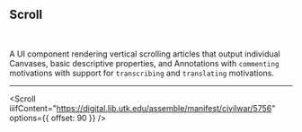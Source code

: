 
## Scroll

<br />

<CallToAction href="/docs/scroll" text="Docs" size="small" />

<CustomManifest placeholder="IIIF Manifest" />

A UI component rendering vertical scrolling articles that output individual Canvases, basic descriptive properties, and Annotations with `commenting` motivations with support for `transcribing` and `translating` motivations.

---

<Scroll
  iiifContent="https://digital.lib.utk.edu/assemble/manifest/civilwar/5756"
  options={{ offset: 90 }}
/>
